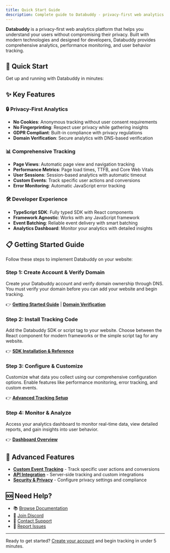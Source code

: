 ```yaml
---
title: Quick Start Guide
description: Complete guide to Databuddy - privacy-first web analytics and tracking
---
```


**Databuddy** is a privacy-first web analytics platform that helps you understand your users without compromising their privacy. Built with modern technologies and designed for developers, Databuddy provides comprehensive analytics, performance monitoring, and user behavior tracking.

## 🚀 Quick Start

Get up and running with Databuddy in minutes:

<Cards>
  <Card title="Getting Started" href="/getting-started" />
  <Card title="SDK Reference" href="/sdk" />
  <Card title="Domain Verification" href="/domain-verification" />
  <Card title="Dashboard Guide" href="/dashboard" />
</Cards>

## ✨ Key Features

### 🔒 Privacy-First Analytics
- **No Cookies**: Anonymous tracking without user consent requirements
- **No Fingerprinting**: Respect user privacy while gathering insights
- **GDPR Compliant**: Built-in compliance with privacy regulations
- **Domain Verification**: Secure analytics with DNS-based verification

### 📊 Comprehensive Tracking
- **Page Views**: Automatic page view and navigation tracking
- **Performance Metrics**: Page load times, TTFB, and Core Web Vitals
- **User Sessions**: Session-based analytics with automatic timeout
- **Custom Events**: Track specific user actions and conversions
- **Error Monitoring**: Automatic JavaScript error tracking

### 🛠️ Developer Experience
- **TypeScript SDK**: Fully typed SDK with React components
- **Framework Agnostic**: Works with any JavaScript framework
- **Event Batching**: Reliable event delivery with smart batching
- **Analytics Dashboard**: Monitor your analytics with detailed insights

## 📋 Getting Started Guide

Follow these steps to implement Databuddy on your website:

### Step 1: Create Account & Verify Domain
Create your Databuddy account and verify domain ownership through DNS. You must verify your domain before you can add your website and begin tracking.

👉 **[Getting Started Guide](/getting-started)** | **[Domain Verification](/domain-verification)**

### Step 2: Install Tracking Code
Add the Databuddy SDK or script tag to your website. Choose between the React component for modern frameworks or the simple script tag for any website.

👉 **[SDK Installation & Reference](/docs/sdk)**

### Step 3: Configure & Customize
Customize what data you collect using our comprehensive configuration options. Enable features like performance monitoring, error tracking, and custom events.

👉 **[Advanced Tracking Setup](/docs/Setup/tracking)**

### Step 4: Monitor & Analyze
Access your analytics dashboard to monitor real-time data, view detailed reports, and gain insights into user behavior.

👉 **[Dashboard Overview](/dashboard)**

## 🔧 Advanced Features

- **[Custom Event Tracking](/Setup/tracking)** - Track specific user actions and conversions
- **[API Integration](/api)** - Server-side tracking and custom integrations
- **[Security & Privacy](/security)** - Configure privacy settings and compliance

## 🆘 Need Help?

- 📚 [Browse Documentation](/docs)
- 💬 [Join Discord](https://discord.gg/JTk7a38tCZ)
- 📧 [Contact Support](mailto:support@databuddy.cc)
- 🐛 [Report Issues](https://github.com/databuddy-analytics/issues)

---

Ready to get started? [Create your account](https://app.databuddy.cc/register) and begin tracking in under 5 minutes.

